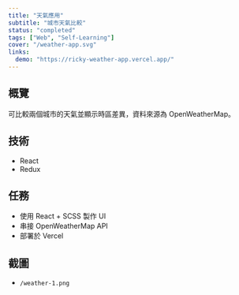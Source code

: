 ```yaml
---
title: "天氣應用"
subtitle: "城市天氣比較"
status: "completed"
tags: ["Web", "Self-Learning"]
cover: "/weather-app.svg"
links:
  demo: "https://ricky-weather-app.vercel.app/"
---
```


## 概覽

可比較兩個城市的天氣並顯示時區差異，資料來源為 OpenWeatherMap。

## 技術

- React
- Redux

## 任務

- 使用 React + SCSS 製作 UI
- 串接 OpenWeatherMap API
- 部署於 Vercel

## 截圖

- `/weather-1.png`
